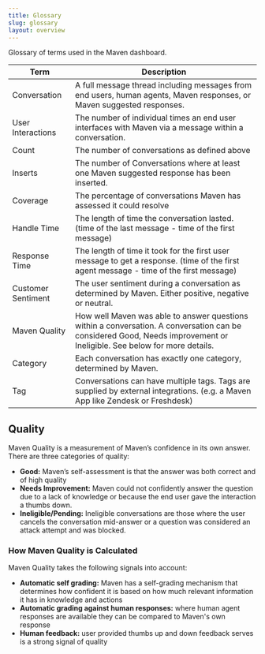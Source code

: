 ```yaml
---
title: Glossary
slug: glossary
layout: overview
---
```


Glossary of terms used in the Maven dashboard.

| **Term**           | **Description**                                                                                                                                                                                                                                                                                  |
|-----------------------------------|-----------------------------------------|
| Conversation       | A full message thread including messages from end users, human agents, Maven responses, or Maven suggested responses.                                                                                                                                                                            |
| User Interactions  | The number of individual times an end user interfaces with Maven via a message within a conversation.                                                                                                                                                                                            |
| Count              | The number of conversations as defined above                                                                                                                                                                                                                                                     |
| Inserts            | The number of Conversations where at least one Maven suggested response has been inserted.                                                                                                                                                                                                       |
| Coverage           | The percentage of conversations Maven has assessed it could resolve                                                                                                                                                                                                                              |
| Handle Time        | The length of time the conversation lasted. (time of the last message - time of the first message)                                                                                                                                                                                               |
| Response Time      | The length of time it took for the first user message to get a response. (time of the first agent message - time of the first message)                                                                                                                                                           |
| Customer Sentiment | The user sentiment during a conversation as determined by Maven. Either positive, negative or neutral.                                                                                                                                                                                           |
| Maven Quality      | How well Maven was able to answer questions within a conversation. A conversation can be considered Good, Needs improvement or Ineligible. See below for more details.                                                                                                                                                                                                                                                                                                                                                                                                                                                                                        |
| Category           | Each conversation has exactly one category, determined by Maven.                                                                                                                                                                                                                                 |
| Tag                | Conversations can have multiple tags. Tags are supplied by external integrations. (e.g. a Maven App like Zendesk or Freshdesk)                                                                                                                                                                   |

## Quality

Maven Quality is a measurement of Maven’s confidence in its own answer. There are three categories of quality:

- **Good:** Maven’s self-assessment is that the answer was both correct and of high quality
- **Needs Improvement:** Maven could not confidently answer the question due to a lack of knowledge or because the end user gave the interaction a thumbs down.
- **Ineligible/Pending:** Ineligible conversations are those where the user cancels the conversation mid-answer or a question was considered an attack attempt and was blocked.

### How Maven Quality is Calculated

Maven Quality takes the following signals into account:

- **Automatic self grading:** Maven has a self-grading mechanism that determines how confident it is based on how much relevant information it has in knowledge and actions
- **Automatic grading against human responses:** where human agent responses are available they can be compared to Maven's own response
- **Human feedback:** user provided thumbs up and down feedback serves is a strong signal of quality